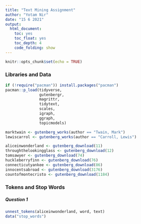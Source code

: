 ```yaml
---
title: "Text Mining Assignment"
author: "Yotam Nir"
date: "15 6 2021"
output:
  html_document:
    toc: yes
    toc_float: yes
    toc_depth: 4
    code_folding: show
---
```


```r
knitr::opts_chunk$set(echo = TRUE)
```

### Libraries and Data
```r
if (!require("pacman")) install.packages("pacman")
pacman::p_load(tidyverse,
               gutenbergr,
               magrittr,
               tidytext,
               scales,
               igraph,
               ggraph,
               topicmodels)

marktwain <- gutenberg_works(author == "Twain, Mark")
lewiscarrol <- gutenberg_works(author == "Carroll, Lewis")

aliceinwonderland <- gutenberg_download(11)
throughthelookingglass <- gutenberg_download(12)
tomsawyer <- gutenberg_download(74)
huckleberryfinn <- gutenberg_download(76)
connecticutyankee <- gutenberg_download(86)
innocentsabroad <- gutenberg_download(3176)
countofmontecristo <- gutenberg_download(1184)
```

### Tokens and Stop Words

##### Question 1

```r
unnest_tokens(aliceinwonderland, word, text)
data("stop_words")
```



